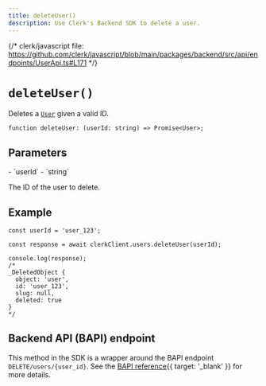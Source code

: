 ```yaml
---
title: deleteUser()
description: Use Clerk's Backend SDK to delete a user.
---
```


{/* clerk/javascript file: https://github.com/clerk/javascript/blob/main/packages/backend/src/api/endpoints/UserApi.ts#L171 */}

# `deleteUser()`

Deletes a [`User`](/docs/references/backend/types/backend-user) given a valid ID.

```tsx {{ prettier: false }}
function deleteUser: (userId: string) => Promise<User>;
```

## Parameters

<Properties>
  - `userId`
  - `string`

  The ID of the user to delete.
</Properties>

## Example

```tsx {{ prettier: false }}
const userId = 'user_123';

const response = await clerkClient.users.deleteUser(userId);

console.log(response);
/*
_DeletedObject {
  object: 'user',
  id: 'user_123',
  slug: null,
  deleted: true
}
*/
```

## Backend API (BAPI) endpoint

This method in the SDK is a wrapper around the BAPI endpoint `DELETE/users/{user_id}`. See the [BAPI reference](/docs/reference/backend-api/tag/Users#operation/DeleteUser){{ target: '_blank' }} for more details.
